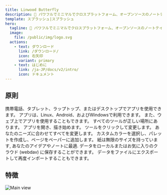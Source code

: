 ```yaml
---
title: Linwood Butterfly
description: 🎨 パワフルでミニマルでクロスプラットフォーム、オープンソースのノートテイクアプリ 🎨
template: スプラッシュ|スプラッシュ
hero:
  tagline: 🎨 パワフルでミニマルでクロスプラットフォーム、オープンソースのノートテイクアプリ 🎨
  image:
    file: /public/img/logo.svg
  actions:
    - text: ダウンロード
      link: /ダウンロード/
      icon: 右矢印
      variant: primary
    - text: はじめに
      link: /ja-JP/docs/v2/intro/
      icon: ドキュメント
---
```



## 原則

<CardGrid stagger>
	<Card title="Cross platform" icon="laptop">
		携帯電話、タブレット、ラップトップ、またはデスクトップでアプリを使用できます。 アプリは、Linux、Android、およびWindowsで利用できます。 また、ウェブ上でアプリを使用することもできます。
	</Card>
	<Card title="Simple and intuitive" icon="puzzle">
		すべてのツールが正しい場所にあります。 アプリを開き、描き始めます。 ツールをクリックして変更します。
	</Card>
	<Card title="Customizable" icon="pencil">
		あなたのニーズに合わせてすべてを変更します。 カスタムカラーを選択し、パレットを作成し、ページをペーパーに追加します。 紙は無限のサイズを持っています, あなたのアイデアやノートに最適.
	</Card>
	<Card title="Choose where your data is stored" icon="open-book">
		データをローカルまたはお気に入りのクラウド (webdav) に保存することができます。 データをファイルにエクスポートして再度インポートすることもできます。
	</Card>
</CardGrid>

## 特徴

![Main view](@assets/img/main.png)

<CardGrid stagger>
	<Card title="Let your ideas flow on an infinite canvas">
	</Card>
	<Card title="Use your pen, markdown or rich text to let your ideas flow">
	</Card>
	<Card title="Load PDF, SVG, PNG and more files into your notes or take pictures from the camera">
	</Card>
	<Card title="Structure your notes by adding areas and waypoints or use multiple pages">
	</Card>
</CardGrid>

<LinkCard title="Download today" href="/downloads/" />
